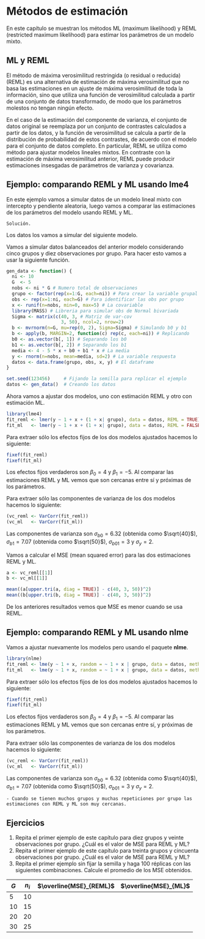 # Métodos de estimación {#estim}

En este capítulo se muestran los métodos ML (maximum likelihood) y REML (restricted maximum likelihood) para estimar los parámetros de un modelo mixto.

## ML y REML

El método de máxima verosimilitud restringida (o residual o reducida) (REML) es una alternativa de estimación de máxima verosimilitud que no basa las estimaciones en un ajuste de máxima verosimilitud de toda la información, sino que utiliza una función de verosimilitud calculada a partir de una conjunto de datos transformado, de modo que los parámetros molestos no tengan ningún efecto.

En el caso de la estimación del componente de varianza, el conjunto de datos original se reemplaza por un conjunto de contrastes calculados a partir de los datos, y la función de verosimilitud se calcula a partir de la distribución de probabilidad de estos contrastes, de acuerdo con el modelo para el conjunto de datos completo. En particular, REML se utiliza como método para ajustar modelos lineales mixtos. En contraste con la estimación de máxima verosimilitud anterior, REML puede producir estimaciones insesgadas de parámetros de varianza y covarianza.

## Ejemplo: comparando REML y ML usando **lme4** {.unnumbered}

En este ejemplo vamos a simular datos de un modelo lineal mixto con intercepto y pendiente aleatoria, luego vamos a comparar las estimaciones de los parámetros del modelo usando REML y ML.

```block2
Solución.
```

Los datos los vamos a simular del siguiente modelo.

```{=tex}
\begin{align*} 
y_{ij} &\sim  N(\mu_{ij}, \sigma^2_y) \\ 
\mu_{ij} &= 4 - 5 x_{ij} + b_{0i} + b_{1i} x_{ij} \\
\sigma^2_y &= 4 \\
\left (
\begin{matrix}
b_{0} \\ b_{1}
\end{matrix} 
\right ) &\sim 
N\left ( \left ( \begin{matrix}
0 \\ 0
\end{matrix} \right ),
\left ( \begin{matrix}
\sigma^2_{b0}=40 & \sigma_{b01}=3 \\ 
\sigma_{b01}=3 & \sigma^2_{b1}=50
\end{matrix} \right )
\right ) \\
x_{ij} &\sim U(0, 5)
\end{align*}
```
Vamos a simular datos balanceados del anterior modelo considerando cinco grupos y diez observaciones por grupo. Para hacer esto vamos a usar la siguiente función.

```r
gen_data <- function() {
  ni <- 10
  G  <- 5
  nobs <- ni * G # Numero total de observaciones
  grupo <- factor(rep(x=1:G, each=ni)) # Para crear la variable grupal
  obs <- rep(x=1:ni, each=G) # Para identificar las obs por grupo
  x <- runif(n=nobs, min=0, max=5) # La covariable
  library(MASS) # Libreria para simular obs de Normal bivariada
  Sigma <- matrix(c(40, 3, # Matriz de var-cov
                    3, 50), ncol=2, nrow=2)
  b <- mvrnorm(n=G, mu=rep(0, 2), Sigma=Sigma) # Simulando b0 y b1
  b <- apply(b, MARGIN=2, function(c) rep(c, each=ni)) # Replicando
  b0 <- as.vector(b[, 1]) # Separando los b0
  b1 <- as.vector(b[, 2]) # Separando los b1
  media <- 4 - 5 * x + b0 + b1 * x # La media
  y <- rnorm(n=nobs, mean=media, sd=2) # La variable respuesta
  datos <- data.frame(grupo, obs, x, y) # El dataframe
}

set.seed(123456)     # Fijando la semilla para replicar el ejemplo
datos <- gen_data()  # Creando los datos
```

Ahora vamos a ajustar dos modelos, uno con estimación REML y otro con estimación ML.

```r
library(lme4)
fit_reml <- lmer(y ~ 1 + x + (1 + x| grupo), data = datos, REML = TRUE)
fit_ml   <- lmer(y ~ 1 + x + (1 + x| grupo), data = datos, REML = FALSE)
```

Para extraer sólo los efectos fijos de los dos modelos ajustados hacemos lo siguiente:

```r
fixef(fit_reml)
fixef(fit_ml)
```

Los efectos fijos verdaderos son $\beta_0=4$ y $\beta_1=-5$. Al comparar las estimaciones REML y ML vemos que son cercanas entre sí y próximas de los parámetros.

Para extraer sólo las componentes de varianza de los dos modelos hacemos lo siguiente:

```r
(vc_reml <- VarCorr(fit_reml))
(vc_ml   <- VarCorr(fit_ml))
```

Las componentes de varianza son $\sigma_{b0}=6.32$ (obtenida como $\sqrt{40}$), $\sigma_{b1}=7.07$ (obtenida como $\sqrt{50}$), $\sigma_{b01}=3$ y $\sigma_y=2$.

Vamos a calcular el MSE (mean squared error) para las dos estimaciones REML y ML.

```r
a <- vc_reml[[1]]
b <- vc_ml[[1]]

mean((a[upper.tri(a, diag = TRUE)] - c(40, 3, 50))^2)
mean((b[upper.tri(b, diag = TRUE)] - c(40, 3, 50))^2)
```

De los anteriores resultados vemos que MSE es menor cuando se usa REML.

## Ejemplo: comparando REML y ML usando **nlme** {.unnumbered}

Vamos a ajustar nuevamente los modelos pero usando el paquete **nlme**.

```r
library(nlme)
fit_reml <- lme(y ~ 1 + x, random = ~ 1 + x | grupo, data = datos, method = "REML")
fit_ml   <- lme(y ~ 1 + x, random = ~ 1 + x | grupo, data = datos, method = "ML")
```

Para extraer sólo los efectos fijos de los dos modelos ajustados hacemos lo siguiente:

```r
fixef(fit_reml)
fixef(fit_ml)
```

Los efectos fijos verdaderos son $\beta_0=4$ y $\beta_1=-5$. Al comparar las estimaciones REML y ML vemos que son cercanas entre sí, y próximas de los parámetros.

Para extraer sólo las componentes de varianza de los dos modelos hacemos lo siguiente:

```r
(vc_reml <- VarCorr(fit_reml))
(vc_ml   <- VarCorr(fit_ml))
```

Las componentes de varianza son $\sigma_{b0}=6.32$ (obtenida como $\sqrt{40}$), $\sigma_{b1}=7.07$ (obtenida como $\sqrt{50}$), $\sigma_{b01}=3$ y $\sigma_y=2$.

```block2
- Cuando se tienen muchos grupos y muchas repeticiones por grupo las estimaciones con REML y ML son muy cercanas.
```

## Ejercicios {.unnumbered}

1.  Repita el primer ejemplo de este capítulo para diez grupos y veinte observaciones por grupo. ¿Cuál es el valor de MSE para REML y ML?
2.  Repita el primer ejemplo de este capítulo para treinta grupos y cincuenta observaciones por grupo. ¿Cuál es el valor de MSE para REML y ML?
3.  Repita el primer ejemplo sin fijar la semilla y haga 100 réplicas con las siguientes combinaciones. Calcule el promedio de los MSE obtenidos.

| $G$ | $n_i$   |$\overline{MSE}_{REML}$|$\overline{MSE}_{ML}$|
|-----|---------|-----------------------|---------------------|
| 5   | 10      |                       |                     |
| 10  | 15      |                       |                     |
| 20  | 20      |                       |                     |
| 30  | 25      |                       |                     |
